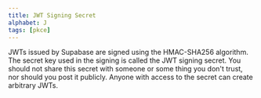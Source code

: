 ```yaml
---
title: JWT Signing Secret
alphabet: J
tags: [pkce]
---
```


JWTs issued by Supabase are signed using the HMAC-SHA256 algorithm. The secret key used in the signing is called the JWT signing secret. You should not share this secret with someone or some thing you don't trust, nor should you post it publicly. Anyone with access to the secret can create arbitrary JWTs.
